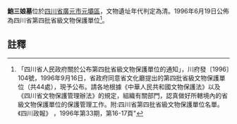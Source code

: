 {{msg:四川省文物保護單位
|名稱 = 昭化古城城門（含鮑三娘墓）
|編號 = 22
|圖片 = 
|級別 = S4
|分類 = 
|時代 = [[清代|清代]]
|地点 = [[四川省|四川省]][[廣元市|廣元市]][[元壩區|元壩區]]
|坐標 =
|登錄 = 1996年6月19日
}}
'''鮑三娘墓'''位於[[四川省|四川省]][[廣元市|廣元市]][[元壩區|元壩區]]，文物遺址年代判定為清。1996年6月19日公佈為四川省第四批省級文物保護單位<ref>「四川省人民政府關於公布第四批省級文物保護單位的通知」，川府發〔1996〕104號，1996年9月16日，省政府同意省文化廳提出的第四批省級文物保護單位（共44處），現予公布。請各地根據《中華人民共和國文物保護法》以及《四川省文物保護管理辦法》的規定，組織有關部門，認真做好所轄境內的省級文物保護單位的保護管理工作。附:四川省第四批省級文物保護單位名單。《四川政報》 ，1996年第33期，第16-17頁"</ref>。
==註釋==
{{reflist}}
{{文物保護單位小作品}}